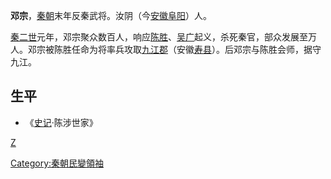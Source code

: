 '''邓宗'''{{BD|？||前207年|}}，[[秦朝|秦朝]]末年反秦武将。汝阴（今[[安徽|安徽]][[阜阳|阜阳]]）人。

[[秦二世|秦二世]]元年，邓宗聚众数百人，响应[[陈胜|陈胜]]、[[吴广|吴广]]起义，杀死秦官，部众发展至万人。邓宗被陈胜任命为将率兵攻取[[九江郡|九江郡]]（安徽[[寿县|寿县]]）。后邓宗与陈胜会师，据守九江。
== 生平 ==
*《[[史记|史记]]·陈涉世家》
{{秦末汉初人物}}
{{中國民變起事領袖}}

{{DEFAULTSORT:D}}
[[Category:秦朝民變領袖|Category:秦朝民變領袖]]
[[category:邓姓|Z]]